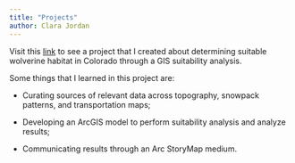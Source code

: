 ```yaml
---
title: "Projects"
author: Clara Jordan
---
```


Visit this [link](https://www.arcgis.com/sharing/rest/oauth2/authorize?client_id=arcgisstorymaps&response_type=token&expiration=20160&redirect_uri=https%3A%2F%2Fstorymaps.arcgis.com%2Foauth-callback%3FreturnURL%3D%252Fstories%252F934be7c488d64c40a81005f906f169f7&hideCancel=true&showSignupOption=true&force_login=true) to see a project that I created about determining suitable wolverine habitat in Colorado through a GIS suitability analysis.

Some things that I learned in this project are:

-   Curating sources of relevant data across topography, snowpack patterns, and transportation maps;

-   Developing an ArcGIS model to perform suitability analysis and analyze results;

-   Communicating results through an Arc StoryMap medium.
